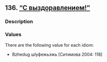 ## 136. <a href =  'https://agricolamz.github.io/The_Circassian_Isoglosses_Database/136.html'>"С выздоравлением!"</a>
### Description



### Values
There are the following value for each idiom:

* Bzhedug  шIуфежьэжь [Ситимова 2004: 118] 

